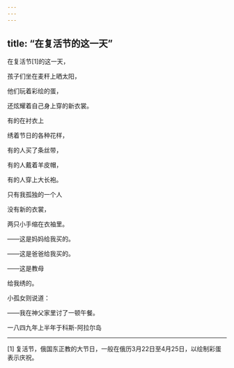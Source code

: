 ```yaml
---
---
---
```

title: “在复活节的这一天”
---




在复活节[1]的这一天，

孩子们坐在麦秆上晒太阳，

他们玩着彩绘的蛋，

还炫耀着自己身上穿的新衣裳。

有的在衬衣上

绣着节日的各种花样，

有的人买了条丝带，

有的人戴着羊皮帽，

有的人穿上大长袍。

只有我孤独的一个人

没有新的衣裳，

两只小手缩在衣袖里。

——这是妈妈给我买的。

——这是爸爸给我买的。

——这是教母

给我绣的。

小孤女则说道：

——我在神父家里讨了一顿午餐。

一八四九年上半年于科斯-阿拉尔岛



* * *



[1] 复活节，俄国东正教的大节日，一般在俄历3月22日至4月25日，以绘制彩蛋表示庆祝。